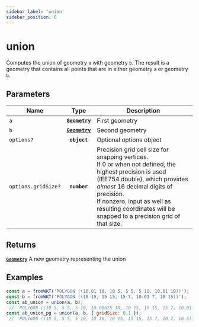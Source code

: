 ```yaml
---
sidebar_label: 'union'
sidebar_position: 6
---
```


# union

Computes the union of geometry `a` with geometry `b`.
The result is a geometry that contains all points that
are in either geometry `a` or geometry `b`.

## Parameters

| Name | Type | Description |
| --- | :-: | --- |
| `a` | [**`Geometry`**](../types/Geometry/index.mdx) | First geometry |
| `b` | [**`Geometry`**](../types/Geometry/index.mdx) | Second geometry |
| `options?` | **`object`** | Optional options object |
| `options.gridSize?` | **`number`** | Precision grid cell size for snapping vertices. <br/> If 0 or when not defined, the highest precision is used (IEE754 double), which provides _almost_ 16 decimal digits of precision. <br/> If nonzero, input as well as resulting coordinates will be snapped to a precision grid of that size. |

## Returns

[**`Geometry`**](../types/Geometry/index.mdx) A new geometry representing the union

## Examples

```js live title="union of two polygons"
const a = fromWKT('POLYGON ((10.01 10, 10 5, 5 5, 5 10, 10.01 10))');
const b = fromWKT('POLYGON ((10 15, 15 15, 15 7, 10.01 7, 10 15))');
const ab_union = union(a, b);
 // 'POLYGON ((10 5, 5 5, 5 10, 10.00625 10, 10 15, 15 15, 15 7, 10.01 7, 10.007692307692308 8.846153846153847, 10 5))'
const ab_union_pg = union(a, b, { gridSize: 0.1 });
 // 'POLYGON ((10 5, 5 5, 5 10, 10 10, 10 15, 15 15, 15 7, 10 7, 10 5))'
```
